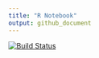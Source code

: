 ```yaml
---
title: "R Notebook"
output: github_document
---
```

<!-- README.md is generated from README.Rmd. Please edit that file -->

[![Build Status](https://travis-ci.org/rkrug/ROriginStamp.svg?branch=master)](https://travis-ci.org/rkrug/ROriginStamp)
